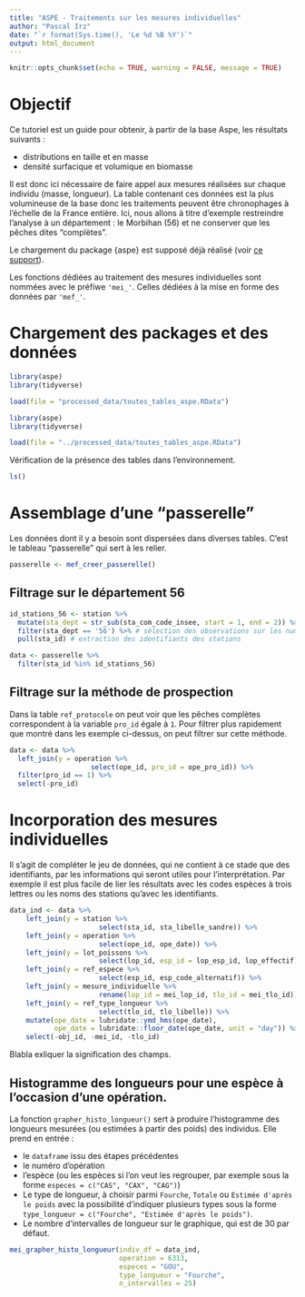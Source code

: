 ```yaml
---
title: "ASPE - Traitements sur les mesures individuelles"
author: "Pascal Irz"
date: "`r format(Sys.time(), 'Le %d %B %Y')`"
output: html_document
---
```


```r
knitr::opts_chunk$set(echo = TRUE, warning = FALSE, message = TRUE)
```

# Objectif

Ce tutoriel est un guide pour obtenir, à partir de la base Aspe, les résultats suivants :

- distributions en taille et en masse
- densité surfacique et volumique en biomasse

Il est donc ici nécessaire de faire appel aux mesures réalisées sur chaque individu (masse, longueur). La table contenant ces données est la plus volumineuse de la base donc les traitements peuvent être chronophages à l'échelle de la France entière. Ici, nous allons à titre d'exemple restreindre l'analyse à un département : le Morbihan (56) et ne conserver que les pêches dites "complètes".

Le chargement du package {aspe} est supposé déjà réalisé (voir [ce support](https://rpubs.com/kamoke/713407)).

Les fonctions dédiées au traitement des mesures individuelles sont nommées avec le préfiwe `'mei_'`. Celles dédiées à la mise en forme des données par `'mef_'`.

# Chargement des packages et des données

```r
library(aspe)
library(tidyverse)

load(file = "processed_data/toutes_tables_aspe.RData")
```

```r
library(aspe)
library(tidyverse)

load(file = "../processed_data/toutes_tables_aspe.RData")
```

Vérification de la présence des tables dans l'environnement.

```r
ls()
```

# Assemblage d'une "passerelle"

Les données dont il y a besoin sont dispersées dans diverses tables. C'est le tableau "passerelle" qui sert à les relier.

```r
passerelle <- mef_creer_passerelle()
```

## Filtrage sur le département 56

```r
id_stations_56 <- station %>%
  mutate(sta_dept = str_sub(sta_com_code_insee, start = 1, end = 2)) %>% # création du champ sta_dept
  filter(sta_dept == '56') %>% # sélection des observations sur les numéros de dept
  pull(sta_id) # extraction des identifiants des stations

data <- passerelle %>% 
  filter(sta_id %in% id_stations_56)
```

## Filtrage sur la méthode de prospection

Dans la table `ref_protocole` on peut voir que les pêches complètes correspondent à la variable `pro_id` égale à `1`. Pour filtrer plus rapidement que montré dans les exemple ci-dessus, on peut filtrer sur cette méthode.

```r
data <- data %>% 
  left_join(y = operation %>%
                    select(ope_id, pro_id = ope_pro_id)) %>% 
  filter(pro_id == 1) %>% 
  select(-pro_id)
```

# Incorporation des mesures individuelles

Il s'agit de compléter le jeu de données, qui ne contient à ce stade que des identifiants, par les informations qui seront utiles pour l'interprétation. Par exemple il est plus facile de lier les résultats avec les codes espèces à trois lettres ou les noms des stations qu'avec les identifiants.

```r
data_ind <- data %>%
    left_join(y = station %>%
                      select(sta_id, sta_libelle_sandre)) %>% 
    left_join(y = operation %>% 
                      select(ope_id, ope_date)) %>% 
    left_join(y = lot_poissons %>%
                      select(lop_id, esp_id = lop_esp_id, lop_effectif)) %>% 
    left_join(y = ref_espece %>%
                      select(esp_id, esp_code_alternatif)) %>% 
    left_join(y = mesure_individuelle %>%
                      rename(lop_id = mei_lop_id, tlo_id = mei_tlo_id)) %>%
    left_join(y = ref_type_longueur %>% 
                      select(tlo_id, tlo_libelle)) %>% 
    mutate(ope_date = lubridate::ymd_hms(ope_date),
           ope_date = lubridate::floor_date(ope_date, unit = "day")) %>% 
    select(-obj_id, -mei_id, -tlo_id)

```
Blabla exliquer la signification des champs.

## Histogramme des longueurs pour une espèce à l'occasion d'une opération.

La fonction `grapher_histo_longueur()` sert à produire l'histogramme des longueurs mesurées (ou estimées à partir des poids) des individus. Elle prend en entrée :

- le `dataframe` issu des étapes précédentes
- le numéro d'opération
- l'espèce (ou les espèces si l'on veut les regrouper, par exemple sous la forme `especes = c("CAS", "CAX", "CAG")`)
- Le type de longueur, à choisir parmi `Fourche`, `Totale` ou `Estimée d'après le poids` avec la possibilité d'indiquer plusieurs types sous la forme `type_longueur = c("Fourche", "Estimée d'après le poids")`. 
- Le nombre d'intervalles de longueur sur le graphique, qui est de 30 par défaut.

```r
mei_grapher_histo_longueur(indiv_df = data_ind,
                           operation = 6313,
                           especes = "GOU",
                           type_longueur = "Fourche",
                           n_intervalles = 25)
```




